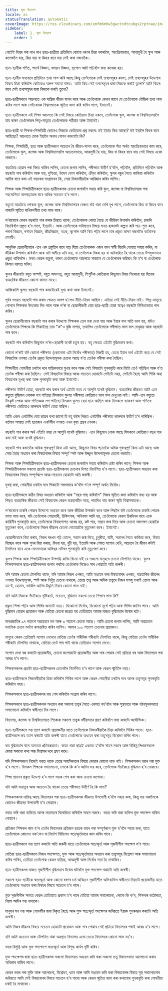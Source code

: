 ```yaml
---
title: মুক্ত উদ্যোগ
locale: as
statusTranslation: automatic
coverImage: https://res.cloudinary.com/xmfm6mhw3gwctndtcubgx2rptnae/image/upload/v1740337243/small_cover_educacion_fundamental_a051170f1c.webp
sidebar:
    label: 1. মুক্ত উদ্যোগ
    order: 1
---
```

গোটেই বিশ্বৰ পৰা লাখ লাখ ছাত্ৰ-ছাত্ৰীয়ে প্ৰতিদিনে কোনো ধৰণৰ চিন্তা নকৰাকৈ, স্বয়ংক্ৰিয়ভাৱে, আত্মমুখী হৈ স্কুল আৰু কলেজলৈ যায়, কিয় যায় বা কিহৰ বাবে যায় সেই কথা নজনাকৈ।

ছাত্ৰ-ছাত্ৰীক গণিত, পদাৰ্থ বিজ্ঞান, ৰসায়ন বিজ্ঞান, ভূগোল আদি পঢ়িবলৈ বাধ্য কৰোৱা হয়।

ছাত্ৰ-ছাত্ৰীৰ মনবোৰে প্ৰতিদিনে তথ্য লাভ কৰি আছে কিন্তু তেওঁলোকে সেই তথ্যসমূহৰ কাৰণ, সেই তথ্যসমূহৰ উদ্দেশ্যৰ বিষয়ে চিন্তা কৰিবলৈ কেতিয়াও অলপ সময়ো নাৰয়। আমি কিয় সেই তথ্যসমূহৰ দ্বাৰা নিজকে ভৰাই তুলো? আমি কিহৰ বাবে সেই তথ্যসমূহৰ দ্বাৰা নিজকে ভৰাই তুলো?

ছাত্ৰ-ছাত্ৰীসকলে আচলতে এক যান্ত্ৰিক জীৱন যাপন কৰে আৰু তেওঁলোকে কেৱল জানে যে তেওঁলোকে বৌদ্ধিক তথ্য লাভ কৰিব লাগে আৰু সেইবোৰক বিশ্বাসঘাতক স্মৃতিত জমা কৰি ৰাখিব লাগে, ইমানেই।

ছাত্ৰ-ছাত্ৰীসকলে এই শিক্ষা আচলতে কি সেই বিষয়ে কেতিয়াও চিন্তা নকৰে, তেওঁলোক স্কুল, কলেজ বা বিশ্ববিদ্যালয়লৈ যায় কাৰণ তেওঁলোকৰ পিতৃ-মাতৃয়ে তেওঁলোকক পঠিয়ায় আৰু ইমানেই।

ছাত্ৰ-ছাত্ৰী বা শিক্ষক-শিক্ষয়িত্ৰী কোনেও নিজকে কেতিয়াবা প্ৰশ্ন নকৰে: মই ইয়াত কিয় আছো? মই ইয়ালৈ কিহৰ বাবে আহিছো? আচলতে মোক ইয়ালৈ অনাৰ গোপন কাৰণটো কি?

শিক্ষক, শিক্ষয়িত্ৰী, ছাত্ৰ আৰু ছাত্ৰীসকলে অচেতন হৈ জীৱন-যাপন কৰে, তেওঁলোকে সঁচা অৰ্থত স্বয়ংক্ৰিয়ভাৱে কাম কৰে, তেওঁলোকে স্কুল, কলেজ আৰু বিশ্ববিদ্যালয়লৈ অচেতনভাৱে, আত্মমুখী হৈ যায়, কিয় বা কিহৰ বাবে যায় সেই বিষয়ে একো নাজানে।

স্বয়ংক্ৰিয় হোৱাৰ পৰা বিৰত থাকিব লাগিব, চেতনা জগাব লাগিব, পৰীক্ষাত উত্তীৰ্ণ হ’বলৈ, পঢ়িবলৈ, প্ৰতিদিনে পঢ়িবলৈ আৰু বছৰটো পাৰ কৰিবলৈ আৰু ভয়, দুশ্চিন্তা, উদ্বেগ ভোগ কৰিবলৈ, ক্ৰীড়া কৰিবলৈ, স্কুলৰ বন্ধুৰ সৈতে কাজিয়া কৰিবলৈ আদিৰ বাবে কৰা এই ভয়ংকৰ সংগ্ৰামখন কি, সেয়া নিজাববীয়াকৈ আৱিষ্কাৰ কৰিব লাগিব।

শিক্ষক আৰু শিক্ষয়িত্ৰীসকলে ছাত্ৰ-ছাত্ৰীসকলক চেতনা জগাবলৈ সহায় কৰি স্কুল, কলেজ বা বিশ্ববিদ্যালয়ৰ পৰা সহযোগিতা আগবঢ়োৱাৰ বাবে অধিক সচেতন হ’ব লাগে।

বহুতো স্বয়ংক্ৰিয় লোকক স্কুল, কলেজ আৰু বিশ্ববিদ্যালয়ৰ বেঞ্চত বহি থকা দেখি দুখ লাগে, তেওঁলোকে কিয় বা কিহৰ বাবে নাজানি স্মৃতিত ৰাখিবলগীয়া তথ্য লাভ কৰে।

ল’ৰাবোৰে কেৱল বছৰটো পাৰ কৰাৰ চিন্তাত থাকে; তেওঁলোকক কোৱা হৈছে যে জীৱিকা উপাৰ্জন কৰিবলৈ, চাকৰি বিচাৰিবলৈ প্ৰস্তুত হ’ব লাগে, ইত্যাদি। আৰু তেওঁলোকে ভৱিষ্যতৰ বিষয়ে মনত হাজাৰটা কল্পনা কৰি পঢ়া-শুনা কৰে, পদাৰ্থ বিজ্ঞান, ৰসায়ন বিজ্ঞান, জীৱবিজ্ঞান, অংক, ভূগোল আদি কিয় পঢ়িব লাগে তাৰ প্ৰকৃত কাৰণ নজনাকৈ বৰ্তমানক নেওচি।

আধুনিক ছোৱালীবোৰে এনে এক প্ৰস্তুতিৰ বাবে পঢ়ে যিয়ে তেওঁলোকক এজন ভাল স্বামী বিচাৰি পোৱাত সহায় কৰিব, বা জীৱিকা উপাৰ্জন কৰিবলৈ আৰু যদি স্বামীয়ে এৰি যায়, বা তেওঁলোক বিধৱা হয় বা অবিবাহিত হৈ থাকে তেন্তে উপযুক্তভাৱে প্ৰস্তুত থাকিবলৈ। মনত কেৱল কল্পনা, কাৰণ তেওঁলোকে আচলতে নাজানে যে তেওঁলোকৰ ভৱিষ্যৎ কি হ’ব বা তেওঁলোক কিমান বয়সত মৰিব।

স্কুলৰ জীৱনটো বহুত অস্পষ্ট, বহুত অসংলগ্ন, বহুত আত্মমুখী, শিশুটিক কেতিয়াবা কিছুমান বিষয় শিকোৱা হয় যিবোৰ ব্যৱহাৰিক জীৱনত কোনো কামত নাহে।

আজিকালি স্কুলত বছৰটো পাৰ কৰাটোৱেই মুখ্য কথা আৰু ইমানেই।

পূৰ্বৰ সময়ত বছৰটো পাৰ কৰাৰ ক্ষেত্ৰত অলপ হ’লেও নীতি-নিয়ম আছিল। এতিয়া সেই নীতি-নিয়ম নাই। পিতৃ-মাতৃয়ে গোপনে শিক্ষকক উৎকোচ দিব পাৰে আৰু ল’ৰা বা ছোৱালীজনী বেয়া ছাত্ৰ-ছাত্ৰী হোৱা স্বত্বেও বছৰটো নিশ্চিতভাৱে পাৰ কৰিব।

স্কুলৰ ছোৱালীবোৰে বছৰটো পাৰ কৰাৰ উদ্দেশ্যে শিক্ষকক তেল মৰা দেখা যায় আৰু ইয়াৰ ফল অতি ভাল হয়, যদিও তেওঁলোকে শিক্ষকে কি শিকাইছে তাৰ "ক"ও বুজি নাপায়, তথাপিও তেওঁলোকে পৰীক্ষাত ভাল ফল দেখুৱায় আৰু বছৰটো পাৰ কৰে।

বছৰটো পাৰ কৰিবলৈ কিছুমান ল’ৰা-ছোৱালী যথেষ্ট চতুৰ হয়। বহু ক্ষেত্ৰত এইটো বুদ্ধিমত্তাৰ কথা।

কোনো ল’ৰাই যদি কোনো পৰীক্ষাত (কোনোবা এটা নিৰ্বোধ পৰীক্ষাত) বিজয়ী হয়, তেন্তে ইয়াৰ অৰ্থ এইটো নহয় যে সেই বিষয়টোৰ ওপৰত তেওঁৰ প্ৰকৃত উদ্দেশ্যমূলক চেতনা আছে য’ত তেওঁক পৰীক্ষা কৰা হৈছিল।

শিক্ষাৰ্থীয়ে পোহনীয়া চৰাইৰ দৰে যান্ত্ৰিকভাৱে মুখস্থ কৰে আৰু সেই বিষয়টো পুনৰাবৃত্তি কৰে যিটো তেওঁ পঢ়িছিল আৰু য’ত তেওঁক পৰীক্ষা কৰা হৈছিল। সেই বিষয়টোৰ বিষয়ে আত্ম-সচেতন হোৱাটো সেইটো নহয়, সেইটো হৈছে আমি শিকি অহা বিষয়বোৰ মুখস্থ কৰা আৰু পুনৰাবৃত্তি কৰা আৰু ইমানেই।

পৰীক্ষাত উত্তীৰ্ণ হোৱা, বছৰটো পাৰ কৰাৰ অৰ্থ এইটো নহয় যে আপুনি যথেষ্ট বুদ্ধিমান। ব্যৱহাৰিক জীৱনত আমি এনে বহুতো বুদ্ধিমান লোকক লগ পাইছো যিসকলে স্কুলত পৰীক্ষাত কেতিয়াও ভাল ফল দেখুওৱা নাই। আমি এনে বহুতো উৎকৃষ্ট লেখক আৰু গণিতজ্ঞক লগ পাইছো যিসকল স্কুলত বেয়া ছাত্ৰ আছিল আৰু যিসকলে ব্যাকৰণ আৰু গণিতৰ পৰীক্ষাত কেতিয়াও ভালদৰে উত্তীৰ্ণ হোৱা নাছিল।

আমি এজন এনাটমীৰ বেয়া ছাত্ৰৰ কথা জানো যি বহু কষ্টৰ পিছত এনাটমীৰ পৰীক্ষাত ভালদৰে উত্তীৰ্ণ হ’ব পাৰিছিল। বৰ্তমান সময়ত সেই ছাত্ৰজন এনাটমীৰ ওপৰত এখন বৃহৎ গ্ৰন্থৰ লেখক।

বছৰটো পাৰ কৰাৰ অৰ্থ এইটো নহয় যে আপুনি যথেষ্ট বুদ্ধিমান। এনে কিছুমান লোক আছে যিসকলে কেতিয়াও বছৰ পাৰ কৰা নাই আৰু যথেষ্ট বুদ্ধিমান।

বছৰটো পাৰ কৰাতকৈ অধিক গুৰুত্বপূৰ্ণ কিবা এটা আছে, কিছুমান বিষয় পঢ়াতকৈ অধিক গুৰুত্বপূৰ্ণ কিবা এটা আছে আৰু সেয়া হৈছে অধ্যয়ন কৰা বিষয়বোৰৰ বিষয়ে সম্পূৰ্ণ স্পষ্ট আৰু উজ্জ্বল উদ্দেশ্যমূলক চেতনা থকাটো।

শিক্ষক আৰু শিক্ষয়িত্ৰীসকলে ছাত্ৰ-ছাত্ৰীসকলক চেতনা জগাবলৈ সহায় কৰিবলৈ চেষ্টা কৰিব লাগে; শিক্ষক আৰু শিক্ষয়িত্ৰীসকলৰ সকলো প্ৰচেষ্টা ছাত্ৰ-ছাত্ৰীসকলৰ চেতনাৰ দিশত নিৰ্দেশিত হ’ব লাগে। ছাত্ৰ-ছাত্ৰীসকলে অধ্যয়ন কৰা বিষয়বোৰৰ বিষয়ে সম্পূৰ্ণৰূপে আত্ম-সচেতন হোৱাটো অতি জৰুৰী।

মুখস্থ কৰা, পোহনীয়া চৰাইৰ দৰে শিকাটো সৰলভাৱে ক’বলৈ গ’লে সম্পূৰ্ণ অৰ্থত নিৰ্বোধ।

ছাত্ৰ-ছাত্ৰীসকলে কঠিন বিষয় অধ্যয়ন কৰিবলৈ আৰু "বছৰ পাছ কৰিবলৈ" নিজৰ স্মৃতিত জমা কৰিবলৈ বাধ্য হয় আৰু পিছত ব্যৱহাৰিক জীৱনত সেই বিষয়বোৰ কেৱল ব্যৱহাৰহীন নহয়, পাহৰিও যায় কাৰণ স্মৃতি বিশ্বাসঘাতক।

ল’ৰাবোৰে চাকৰি পোৱাৰ উদ্দেশ্যে অধ্যয়ন কৰে আৰু জীৱিকা উপাৰ্জন কৰে আৰু পিছলৈ যদি তেওঁলোকে চাকৰি পোৱাৰ ভাগ্য লাভ কৰে, যদি তেওঁলোক পেছাদাৰী, চিকিৎসক, অধিবক্তা আদি হয়, তেওঁলোকে কেৱল চিৰদিনৰ বাবে একে কাহিনীৰ পুনৰাবৃত্তি কৰে, তেওঁলোকে বিবাহপাশত আবদ্ধ হয়, কষ্ট পায়, সন্তান জন্ম দিয়ে আৰু চেতনা নজাগৰণ হোৱাকৈ মৃত্যুবৰণ কৰে, তেওঁলোকে নিজৰ জীৱনৰ চেতনা নোহোৱাকৈ মৃত্যুবৰণ কৰে। ইমানেই।

ছোৱালীবোৰে বিয়া কৰায়, নিজৰ ঘৰখন গঢ়ি তোলে, সন্তান জন্ম দিয়ে, চুবুৰীয়া, স্বামী, সন্তানৰ সৈতে কাজিয়া কৰে, বিবাহ বিচ্ছেদ কৰে আৰু পুনৰ বিয়া কৰায়, বিধৱা হয়, বুঢ়ী হয়, ইত্যাদি আৰু শেষত সপোন দেখি, অচেতন হৈ জীৱন কটাই চিৰদিনৰ বাবে একে বেদনাদায়ক অস্তিত্বৰ নাটখন পুনৰাবৃত্তি কৰি মৃত্যুবৰণ কৰে।

স্কুলৰ শিক্ষক আৰু শিক্ষয়িত্ৰীসকলে উপলব্ধি কৰিব বিচৰা নাই যে সকলো মানুহৰে চেতনা টোপনিত থাকে। স্কুলৰ শিক্ষকসকলে ছাত্ৰ-ছাত্ৰীসকলক জগাব পৰাকৈ তেওঁলোক নিজেও সাৰ পোৱাটো অতি জৰুৰী।

যদি আমাৰ চেতনা টোপনিত থাকে, যদি আমাৰ নিজৰ ওপৰত, আমি অধ্যয়ন কৰা বিষয়বোৰৰ ওপৰত, ব্যৱহাৰিক জীৱনৰ ওপৰত উদ্দেশ্যমূলক, স্পষ্ট আৰু নিখুঁত চেতনা নাথাকে, তেন্তে তত্ত্ব আৰু অধিক তত্ত্বৰে নিজৰ মগজু ভৰাই তোলা আৰু ডাণ্টে, হোমাৰ, ভাৰ্জিল আদিৰ উদ্ধৃতি দিয়াৰ কোনো লাভ নাই।

যদি আমি নিজকে সঁচাকৈয়ে সৃষ্টিকৰ্তা, সচেতন, বুদ্ধিমান নকৰো তেন্তে শিক্ষাৰ লাভ কি?

প্ৰকৃত শিক্ষা পঢ়িব আৰু লিখিব জনাটো নহয়। যিকোনো নিৰ্বোধ, যিকোনো মূৰ্খে পঢ়িব আৰু লিখিব জানিব পাৰে। আমি বুদ্ধিমান হোৱাৰ প্ৰয়োজন আৰু যেতিয়া চেতনা জাগ্ৰত হয় তেতিয়াহে আমাৰ মাজত বুদ্ধিমত্তাৰ উন্মেষ ঘটে।

মানৱজাতিৰ ৯৭ শতাংশ অৱচেতন মন আৰু ৩ শতাংশ চেতনা আছে। আমি চেতনা জগাব লাগিব, আমি অৱচেতন মনটোক চেতন মনলৈ ৰূপান্তৰিত কৰিব লাগিব। আমাৰ ১০০ শতাংশ চেতনাৰ প্ৰয়োজন।

মানুহে কেৱল তেতিয়াই সপোন নেদেখে যেতিয়া তেওঁৰ শাৰীৰিক শৰীৰটো টোপনিত থাকে, কিন্তু যেতিয়া তেওঁৰ শাৰীৰিক শৰীৰটো টোপনিত নাথাকে, যেতিয়া তেওঁ সাৰ পাই থাকে তেতিয়াও সপোন দেখে।

সপোন দেখা বন্ধ কৰাটো প্ৰয়োজনীয়, চেতনা জগোৱাটো প্ৰয়োজনীয় আৰু সাৰ পোৱাৰ সেই প্ৰক্ৰিয়া ঘৰ আৰু বিদ্যালয়ৰ পৰা আৰম্ভ হ’ব লাগে।

শিক্ষকসকলৰ প্ৰচেষ্টা ছাত্ৰ-ছাত্ৰীসকলৰ চেতনালৈ নিৰ্দেশিত হ’ব লাগে আৰু কেৱল স্মৃতিলৈ নহয়।

ছাত্ৰ-ছাত্ৰীসকলে নিজাববীয়াকৈ চিন্তা কৰিবলৈ শিকিব লাগে আৰু কেৱল পোহনীয়া চৰাইৰ দৰে আনৰ তত্ত্বসমূহ পুনৰাবৃত্তি কৰিবলৈ নহয়।

শিক্ষকসকলে ছাত্ৰ-ছাত্ৰীসকলৰ ভয় শেষ কৰিবলৈ সংগ্ৰাম কৰিব লাগে।

শিক্ষকসকলে ছাত্ৰ-ছাত্ৰীসকলক অধ্যয়ন কৰা সকলো তত্ত্বৰ সৈতে একমত নহ’বলৈ আৰু সুস্থভাৱে আৰু গঠনমূলকভাৱে সমালোচনা কৰিবলৈ স্বাধীনতা দিব লাগে।

বিদ্যালয়, কলেজ বা বিশ্ববিদ্যালয়ত শিকোৱা সকলো তত্ত্বক ধৰ্মীয়ভাৱে গ্ৰহণ কৰিবলৈ বাধ্য কৰাটো অযৌক্তিক।

ছাত্ৰ-ছাত্ৰীসকলে ভয় ত্যাগ কৰাটো প্ৰয়োজনীয় যাতে তেওঁলোকে নিজাববীয়াকৈ চিন্তা কৰিবলৈ শিকিব পাৰে। ছাত্ৰ-ছাত্ৰীসকলে ভয় ত্যাগ কৰাটো অতি জৰুৰী যাতে তেওঁলোকে অধ্যয়ন কৰা তত্ত্বসমূহ বিশ্লেষণ কৰিব পাৰে।

ভয় বুদ্ধিমত্তাৰ বাবে অন্যতম প্ৰতিবন্ধকতা। ভয়ত থকা ছাত্ৰই একমত হ’বলৈ সাহস নকৰে আৰু বিভিন্ন লিখকসকলে কোৱা সকলো কথা অন্ধ বিশ্বাসৰ দৰে গ্ৰহণ কৰে।

যদি শিক্ষকসকলে নিজেই ভয়ত থাকে তেন্তে সাহসিকতাৰ বিষয়ে কোৱাৰ কোনো লাভ নাই। শিক্ষকসকল ভয়ৰ পৰা মুক্ত হ’ব লাগে। যিসকল শিক্ষকে সমালোচনা, লোকে কি ক’ব আদিৰ ভয় কৰে, তেওঁলোক সঁচাকৈয়ে বুদ্ধিমান হ’ব নোৱাৰে।

শিক্ষা প্ৰদানৰ প্ৰকৃত উদ্দেশ্য হ’ব লাগে ভয়ক শেষ কৰা আৰু চেতনা জগোৱা।

যদি আমি ভয়াতুৰ আৰু অচেতন হৈ থাকো তেন্তে পৰীক্ষাত উত্তীৰ্ণ হৈ কি লাভ?

শিক্ষকসকলৰ দায়িত্ব আছে বিদ্যালয়ৰ পৰা ছাত্ৰ-ছাত্ৰীসকলক জীৱনত উপযোগী হ’বলৈ সহায় কৰা, কিন্তু ভয় থকালৈকে কোনেও জীৱনত উপযোগী হ’ব নোৱাৰে।

ভয়ত ভৰি থকা ব্যক্তিয়ে আনৰ মতামতৰ বিৰোধিতা কৰিবলৈ সাহস নকৰে। ভয়ত ভৰি থকা ব্যক্তিৰ মুক্ত পদক্ষেপ থাকিব নোৱাৰে।

প্ৰতিজন শিক্ষকৰ কাম হ’ল তেওঁৰ বিদ্যালয়ৰ প্ৰতিজন ছাত্ৰক ভয়ৰ পৰা সম্পূৰ্ণৰূপে মুক্ত হ’বলৈ সহায় কৰা, যাতে তেওঁলোকে কোনেও নক’লেও বা নিৰ্দেশ নিদিলেও স্বতঃস্ফূৰ্তভাৱে কাম কৰিব পাৰে।

ছাত্ৰ-ছাত্ৰীসকলে ভয় ত্যাগ কৰাটো অতি জৰুৰী যাতে তেওঁলোকে স্বতঃস্ফূৰ্ত আৰু সৃজনীশীল পদক্ষেপ ল’ব পাৰে।

যেতিয়া ছাত্ৰ-ছাত্ৰীসকলে নিজৰ পদক্ষেপত, মুক্ত আৰু স্বতঃস্ফূৰ্তভাৱে অধ্যয়ন কৰা তত্ত্বসমূহ বিশ্লেষণ আৰু সমালোচনা কৰিব পাৰিব, তেতিয়া তেওঁলোক কেৱল যান্ত্ৰিক, আত্মমুখী আৰু নিৰ্বোধ সত্তা হৈ নাথাকিব।

ছাত্ৰ-ছাত্ৰীসকলৰ মাজত সৃজনীশীল বুদ্ধিমত্তাৰ উন্মেষ ঘটাবলৈ মুক্ত পদক্ষেপ থকাটো অতি জৰুৰী।

সকলো ছাত্ৰ-ছাত্ৰীকে স্বতঃস্ফূৰ্ত আৰু কোনো ধৰণৰ চৰ্ত অবিহনে সৃজনীশীল অভিব্যক্তিৰ স্বাধীনতা দিয়াটো প্ৰয়োজনীয় যাতে তেওঁলোকে অধ্যয়ন কৰা বিষয়ৰ বিষয়ে সচেতন হ’ব পাৰে।

মুক্ত সৃজনীশীল ক্ষমতা কেৱল তেতিয়াহে প্ৰকাশ হ’ব পাৰে যেতিয়া আমাৰ সমালোচনা, লোকে কি ক’ব, শিক্ষকৰ কঠোৰতা, নিয়ম আদিৰ ভয় নাথাকে।

মানুহৰ মন ভয় আৰু গোড়ামীৰ দ্বাৰা বিকৃত হৈছে আৰু মুক্ত স্বতঃস্ফূৰ্ত পদক্ষেপৰ জৰিয়তে ইয়াক পুনৰুদ্ধাৰ কৰাটো অতি জৰুৰী।

আমি নিজৰ জীৱনৰ বিষয়ে সচেতন হোৱাটো প্ৰয়োজন আৰু সাৰ পোৱাৰ সেই প্ৰক্ৰিয়া বিদ্যালয়ৰ পৰাই আৰম্ভ হ’ব লাগে।

যদি আমি অচেতন আৰু টোপনিত থকা অৱস্থাত বিদ্যালয় এৰো তেন্তে বিদ্যালয়ৰ কোনো লাভ নহ’ব।

ভয়ৰ বিলুপ্তি আৰু মুক্ত পদক্ষেপে স্বতঃস্ফূৰ্ত আৰু বিশুদ্ধ কাৰ্যৰ সৃষ্টি কৰিব।

মুক্ত পদক্ষেপৰ দ্বাৰা ছাত্ৰ-ছাত্ৰীসকলৰ সকলো বিদ্যালয়ত অধ্যয়ন কৰি থকা সকলো তত্ত্ব বিধানসভাত আলোচনা কৰাৰ অধিকাৰ থাকিব লাগে।

কেৱল ভয়ৰ পৰা মুক্তি আৰু আলোচনা, বিশ্লেষণ, ধ্যান আৰু আমি অধ্যয়ন কৰি থকা বিষয়বোৰৰ বিষয়ে সুস্থ সমালোচনাৰ জৰিয়তে আমি সেই বিষয়বোৰৰ বিষয়ে সচেতন হ’ব পাৰো আৰু কেৱল স্মৃতিত জমা কৰা কথাবোৰ পুনৰাবৃত্তি কৰা পোহনীয়া চৰাই হৈ নাথাকো।
